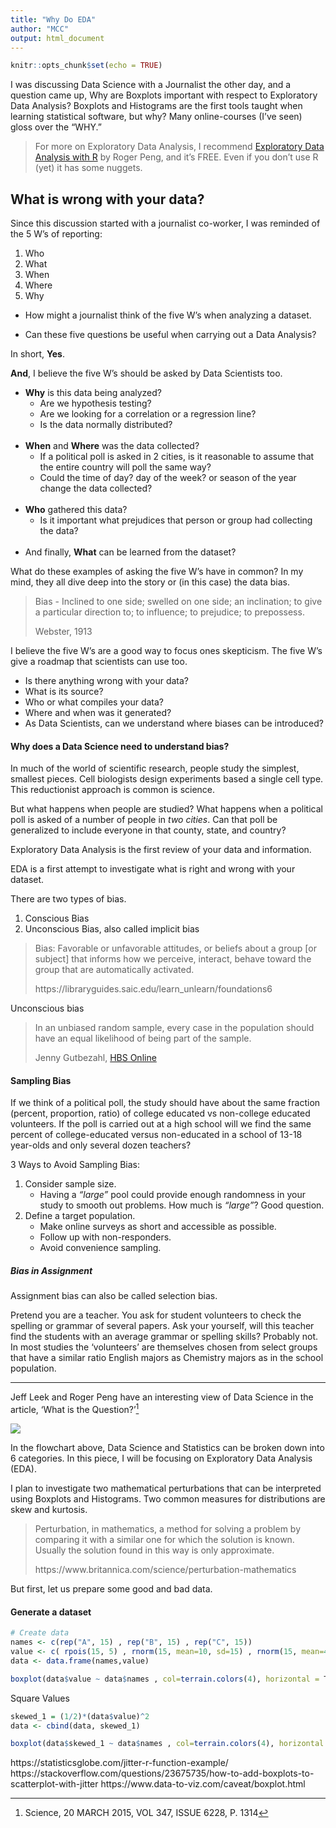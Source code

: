 ```yaml
---
title: "Why Do EDA"
author: "MCC"
output: html_document
---
```


```r
knitr::opts_chunk$set(echo = TRUE)
```


<!--
https://data36.com/statistical-bias-types-explained/
https://online.hbs.edu/blog/post/types-of-statistical-bias
https://towardsdatascience.com/what-is-statistical-bias-and-why-is-it-so-important-in-data-science-80e02bf7a88d
-->

I was discussing Data Science with a Journalist the other day, and a question came up, Why are Boxplots important with respect to Exploratory Data Analysis? Boxplots and Histograms are the first tools taught when learning statistical software, but why? Many online-courses (I've seen) gloss over the "WHY."

>For more on Exploratory Data Analysis, I recommend [Exploratory Data Analysis with R](https://leanpub.com/exdata) by Roger Peng, and it's FREE.
>Even if you don't use R (yet) it has some nuggets.

## What is wrong with your data?

Since this discussion started with a journalist co-worker, I was reminded of the 5 W's of reporting:

1. Who 
2. What
3. When 
4. Where 
5. Why 

- How might a journalist think of the five W's when analyzing a dataset. 

- Can these five questions be useful when carrying out a Data Analysis? 

In short, **Yes**. 

**And**, I believe the five W's should be asked by Data Scientists too.

- **Why** is this data being analyzed?
    - Are we hypothesis testing?
    - Are we looking for a correlation or a regression line?  
    - Is the data normally distributed?  
</br>

- **When** and **Where** was the data collected?
    - If a political poll is asked in 2 cities, is it reasonable to assume that the entire country will poll the same way?
    - Could the time of day? day of the week? or season of the year change the data collected?  
</br>
   
- **Who** gathered this data?  
    - Is it important what prejudices that person or group had collecting the data?   
</br>
   
- And finally, **What** can be learned from the dataset?

What do these examples of asking the five W's have in common? In my mind, they all dive deep into the story or (in this case) the data bias.

>Bias - Inclined to one side; swelled on one side; an inclination; to give a particular direction to; to influence; to prejudice; to prepossess.
>
>Webster, 1913

I believe the five W's are a good way to focus ones skepticism. The five W's give a roadmap that scientists can use too. 

- Is there anything wrong with your data?
- What is its source?
- Who or what compiles your data?
- Where and when was it generated?
- As Data Scientists, can we understand where biases can be introduced?


#### Why does a Data Science need to understand bias?

In much of the world of scientific research, people study the simplest, smallest pieces. Cell biologists design experiments based a single cell type. This reductionist approach is common is science. 

But what happens when people are studied? What happens when a political poll is asked of a number of people in *two cities*. Can that poll be generalized to include everyone in that county, state, and country?

Exploratory Data Analysis is the first review of your data and information. 

EDA is a first attempt to investigate what is right and wrong with your dataset.

There are two types of bias.

1. Conscious Bias
1. Unconscious Bias, also called implicit bias


>Bias: Favorable or unfavorable attitudes, or beliefs about a group [or subject] that informs how we perceive, interact, behave toward the group that are automatically activated.
>
>https://libraryguides.saic.edu/learn_unlearn/foundations6

Unconscious bias 

>In an unbiased random sample, every case in the population should have an equal likelihood of being part of the sample.
>
>Jenny Gutbezahl, [HBS Online](https://online.hbs.edu/blog/post/types-of-statistical-bias)

#### Sampling Bias

If we think of a political poll, the study should have about the same fraction (percent, proportion, ratio) of college educated vs non-college educated volunteers. If the poll is carried out at a high school will we find the same percent of college-educated versus non-educated in a school of 13-18 year-olds and only several dozen teachers?

3 Ways to Avoid Sampling Bias: 

1. Consider sample size. 
    - Having a *"large"* pool could provide enough randomness in your study to smooth out problems. How much is *"large"*? Good question.  

2. Define a target population.
    - Make online surveys as short and accessible as possible.
    - Follow up with non-responders.
    - Avoid convenience sampling.


##### Bias in Assignment

Assignment bias can also be called selection bias. 

Pretend you are a teacher. You ask for student volunteers to check the spelling or grammar of several papers. Ask your yourself, will this teacher find the students with an average grammar or spelling skills? Probably not. In most studies the 'volunteers' are themselves chosen from select groups that have a similar ratio English majors as Chemistry majors as in the school population.





---





Jeff Leek and Roger Peng have an interesting view of Data Science in the article, 'What is the Question?'[^1]

[^1]:Science, 20 MARCH 2015, VOL 347, ISSUE 6228, P. 1314

![](jleek-ds.png)

In the flowchart above, Data Science and Statistics can be broken down into 6 categories. In this piece, I will be focusing on Exploratory Data Analysis (EDA).
 
 
<!-- 
Conversely, can Data Scientists learn from Journalists? Are Data Scientists acting similarly to investigative reporters, who look for problems with the goal being to bring a story to light?
-->

I plan to investigate two mathematical perturbations that can be interpreted using Boxplots and Histograms. Two common measures for distributions are skew and kurtosis.


>Perturbation, in mathematics, a method for solving a problem by comparing it with a similar one for which the solution is known. Usually the solution found in this way is only approximate.
>
>https://www.britannica.com/science/perturbation-mathematics



But first, let us prepare some good and bad data.

#### Generate a dataset
```r
# Create data
names <- c(rep("A", 15) , rep("B", 15) , rep("C", 15))
value <- c( rpois(15, 5) , rnorm(15, mean=10, sd=15) , rnorm(15, mean=40, sd=10) )
data <- data.frame(names,value)

boxplot(data$value ~ data$names , col=terrain.colors(4), horizontal = T )
```


Square Values
```r
skewed_1 = (1/2)*(data$value)^2
data <- cbind(data, skewed_1)

boxplot(data$skewed_1 ~ data$names , col=terrain.colors(4), horizontal = T )
```





https://statisticsglobe.com/jitter-r-function-example/
https://stackoverflow.com/questions/23675735/how-to-add-boxplots-to-scatterplot-with-jitter
https://www.data-to-viz.com/caveat/boxplot.html







